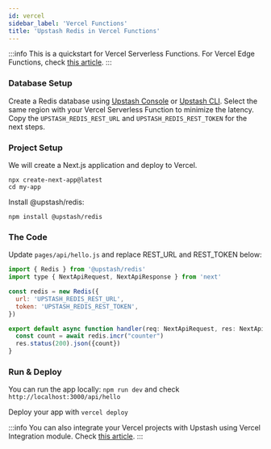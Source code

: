 ```yaml
---
id: vercel
sidebar_label: 'Vercel Functions'
title: 'Upstash Redis in Vercel Functions'
---
```


:::info 
This is a quickstart for Vercel Serverless Functions. For Vercel Edge
Functions, check
[this article](https://upstash.com/blog/getstarted-nextjs-edge-with-redis). 
:::

### Database Setup

Create a Redis database using [Upstash Console](https://console.upstash.com) or
[Upstash CLI](https://github.com/upstash/cli). Select the same region with your
Vercel Serverless Function to minimize the latency. Copy the
`UPSTASH_REDIS_REST_URL` and `UPSTASH_REDIS_REST_TOKEN` for the next steps.

### Project Setup

We will create a Next.js application and deploy to Vercel.

```shell
npx create-next-app@latest
cd my-app
```

Install @upstash/redis:

```shell
npm install @upstash/redis
```

### The Code

Update `pages/api/hello.js` and replace REST_URL and REST_TOKEN below:

```js
import { Redis } from '@upstash/redis'
import type { NextApiRequest, NextApiResponse } from 'next'

const redis = new Redis({
  url: 'UPSTASH_REDIS_REST_URL',
  token: 'UPSTASH_REDIS_REST_TOKEN',
})

export default async function handler(req: NextApiRequest, res: NextApiResponse): Promise<void> {
  const count = await redis.incr("counter")
  res.status(200).json({count})
}
```

### Run & Deploy

You can run the app locally: `npm run dev` and check
`http://localhost:3000/api/hello`

Deploy your app with `vercel deploy`

:::info 
You can also integrate your Vercel projects with Upstash using Vercel
Integration module. Check [this article](../howto/vercelintegration.md). 
:::
